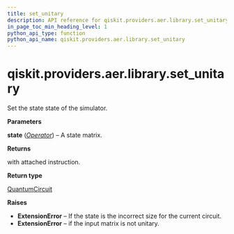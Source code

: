 ```yaml
---
title: set_unitary
description: API reference for qiskit.providers.aer.library.set_unitary
in_page_toc_min_heading_level: 1
python_api_type: function
python_api_name: qiskit.providers.aer.library.set_unitary
---
```


# qiskit.providers.aer.library.set\_unitary

<Function id="qiskit.providers.aer.library.set_unitary" name="set_unitary" isDedicatedPage={true} github="https://github.com/qiskit/qiskit-aer/tree/stable/0.8/qiskit/providers/aer/library/set_instructions/set_unitary.py" signature="set_unitary(self, state)">
  Set the state state of the simulator.

  **Parameters**

  **state** ([*Operator*](qiskit.quantum_info.Operator "qiskit.quantum_info.Operator")) – A state matrix.

  **Returns**

  with attached instruction.

  **Return type**

  [QuantumCircuit](qiskit.circuit.QuantumCircuit "qiskit.circuit.QuantumCircuit")

  **Raises**

  *   **ExtensionError** – If the state is the incorrect size for the current circuit.
  *   **ExtensionError** – if the input matrix is not unitary.
</Function>

